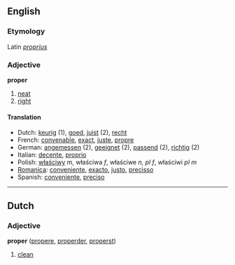 ==English==
===Etymology===
Latin ''[[proprius]]''
===Adjective===
'''proper'''

# [[neat]]
# [[right]]

====Translation====

*Dutch: [[keurig]] (1), [[goed]], [[juist]] (2), [[recht]]
*French: [[convenable]], [[exact]], [[juste]], [[propre]]
*German: [[angemessen]] (2), [[geeignet]] (2), [[passend]] (2), [[richtig]] (2)
*Italian: [[decente]], [[proprio]]
*Polish: [[właściwy]] ''m'', właściwa ''f'', właściwe ''n, pl f'', właściwi ''pl m''
*[[Romanica]]: [[conveniente]], [[exacto]], [[justo]], [[precisso]]
*Spanish: [[conveniente]], [[preciso]]

----

==Dutch==
===Adjective===
'''proper''' ([[propere]], [[properder]], [[properst]])

# [[clean]]